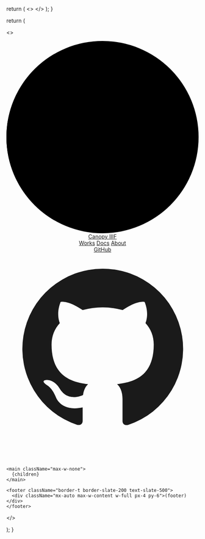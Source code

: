 
  return (
    <>
      <Stylesheet />
      <link rel="preconnect" href="https://fonts.googleapis.com" />
      <link
        rel="preconnect"
        href="https://fonts.gstatic.com"
        crossOrigin="true"
      />
      <link
        href="https://fonts.googleapis.com/css2?family=Noto+Serif:ital,wght@0,300..600;1,300..600&&family=IBM+Plex+Sans&display=swap"
        rel="stylesheet"
      />
    </>
  );
}


return (

  <>
    <header className="canopy-header">
      <a href="/" className="canopy-logo">
        <svg xmlns="http://www.w3.org/2000/svg" viewBox="0 0 500 500">
          <circle className="canopy-logo-backlight" cx="250" cy="250" r="250" />
          <path className="canopy-logo-overlay" d="M125,33.45C50.28,76.68,0,157.47,0,250s50.28,173.32,125,216.55c74.72-43.23,125-124.01,125-216.55S199.72,76.68,125,33.45Z" />
        </svg>
        <span>Canopy IIIF</span>
      </a>
      <SearchPanel label="Search" hotkey="mod+k" placeholder="Search…" />
      <nav className="canopy-navbar">
        <a href="/search?type=work">Works</a>
        <a href="/docs">Docs</a>
        <a href="/about">About</a>
      </nav>
      <a
        href="https://github.com/canopy-iiif/template"
        target="_blank"
        rel="noreferrer noopener"
        className="inline-flex h-8 w-8 items-center justify-center rounded-full border border-slate-200 transition"
      >
        <span className="sr-only">GitHub</span>
        <svg
          aria-hidden="true"
          xmlns="http://www.w3.org/2000/svg"
          viewBox="0 0 24 24"
          className="h-5 w-5"
          fill="currentColor"
        >
          <path
            fillRule="evenodd"
            d="M12 2a10 10 0 0 0-3.16 19.49c.5.09.68-.22.68-.48v-1.7c-2.78.6-3.37-1.34-3.37-1.34-.46-1.15-1.12-1.46-1.12-1.46-.92-.64.07-.63.07-.63 1.01.07 1.53 1.04 1.53 1.04.9 1.54 2.36 1.1 2.94.84.09-.66.35-1.1.63-1.35-2.22-.25-4.56-1.11-4.56-4.94 0-1.09.39-1.98 1.03-2.68-.1-.25-.45-1.27.1-2.65 0 0 .84-.27 2.75 1.02a9.5 9.5 0 0 1 5 0c1.9-1.29 2.74-1.02 2.74-1.02.56 1.38.21 2.4.11 2.65.64.7 1.03 1.59 1.03 2.68 0 3.84-2.34 4.68-4.58 4.93.36.31.68.92.68 1.86v2.76c0 .26.18.57.69.48A10 10 0 0 0 12 2Z"
            clipRule="evenodd"
          />
        </svg>
      </a>
    </header>

    <main className="max-w-none">
      {children}
    </main>

    <footer className="border-t border-slate-200 text-slate-500">
      <div className="mx-auto max-w-content w-full px-4 py-6">(footer)</div>
    </footer>

  </>

);
}
